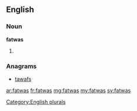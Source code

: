==English==

===Noun===
'''fatwas'''

# {{plural of|[[fatwa]]}}

===Anagrams===
* [[tawafs#English|tawafs]]

[[Category:English plurals]]

[[ar:fatwas]]
[[fr:fatwas]]
[[mg:fatwas]]
[[my:fatwas]]
[[sv:fatwas]]
